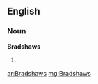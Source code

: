 ==English==

===Noun===
'''Bradshaws'''

# {{plural of|[[Bradshaw]]}}

[[ar:Bradshaws]]
[[mg:Bradshaws]]